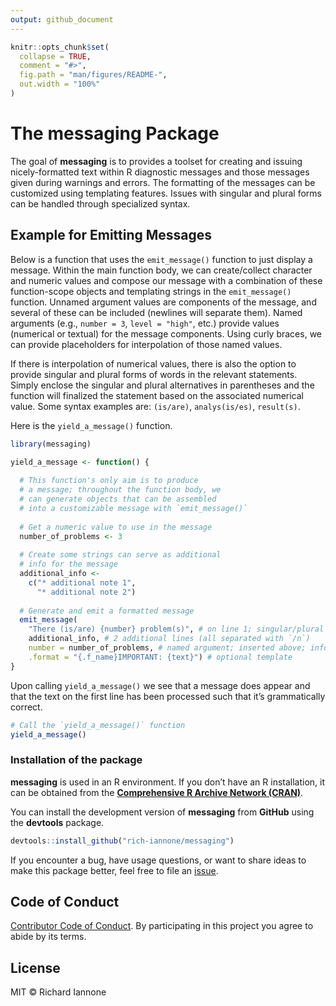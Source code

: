 ```yaml
---
output: github_document
---
```


<!-- README.md is generated from README.Rmd. Please edit that file -->

```r
knitr::opts_chunk$set(
  collapse = TRUE,
  comment = "#>",
  fig.path = "man/figures/README-",
  out.width = "100%"
)
```

# The **messaging** Package

The goal of **messaging** is to provides a toolset for creating and issuing nicely-formatted text within R diagnostic messages and those messages given during warnings and errors. The formatting of the messages can be customized using templating features. Issues with singular and plural forms can be handled through specialized syntax.

## Example for Emitting Messages

Below is a function that uses the `emit_message()` function to just display a message. Within the main function body, we can create/collect character and numeric values and compose our message with a combination of these function-scope objects and templating strings in the `emit_message()` function. Unnamed argument values are components of the message, and several of these can be included (newlines will separate them). Named arguments (e.g., `number = 3`, `level = "high"`, etc.) provide values (numerical or textual) for the message components. Using curly braces, we can provide placeholders for interpolation of those named values.

If there is interpolation of numerical values, there is also the option to provide singular and plural forms of words in the relevant statements. Simply enclose the singular and plural alternatives in parentheses and the function will finalized the statement based on the associated numerical value. Some syntax examples are: `(is/are)`, `analys(is/es)`, `result(s)`. 

Here is the `yield_a_message()` function.

```r
library(messaging)

yield_a_message <- function() {
  
  # This function's only aim is to produce
  # a message; throughout the function body, we
  # can generate objects that can be assembled
  # into a customizable message with `emit_message()`
  
  # Get a numeric value to use in the message
  number_of_problems <- 3
  
  # Create some strings can serve as additional
  # info for the message 
  additional_info <- 
    c("* additional note 1",
      "* additional note 2")
  
  # Generate and emit a formatted message
  emit_message(
    "There (is/are) {number} problem(s)", # on line 1; singular/plural syntax
    additional_info, # 2 additional lines (all separated with `/n`)
    number = number_of_problems, # named argument; inserted above; informs text
    .format = "{.f_name}IMPORTANT: {text}") # optional template
}
```

Upon calling `yield_a_message()` we see that a message does appear and that the text on the first line has been processed such that it's grammatically correct.  

```r
# Call the `yield_a_message()` function
yield_a_message()
```

### Installation of the package

**messaging** is used in an R environment. If you don't have an R installation, it can be obtained from the [**Comprehensive R Archive Network (CRAN)**](https://cran.r-project.org/).

You can install the development version of **messaging** from **GitHub** using the **devtools** package.

```r
devtools::install_github("rich-iannone/messaging")
```

If you encounter a bug, have usage questions, or want to share ideas to make this package better, feel free to file an [issue](https://github.com/rich-iannone/messaging/issues).

## Code of Conduct

[Contributor Code of Conduct](https://github.com/rich-iannone/messaging/blob/master/CODE_OF_CONDUCT.md). By participating in this project you agree to abide by its terms.

## License

MIT &copy; Richard Iannone


